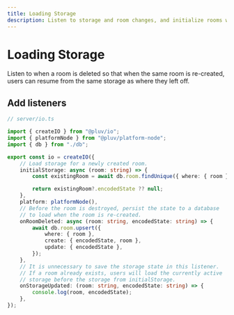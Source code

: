 ```yaml
---
title: Loading Storage
description: Listen to storage and room changes, and initialize rooms with saved storage.
---
```



# Loading Storage

Listen to when a room is deleted so that when the same room is re-created, users can resume from  the same storage as where they left off.

## Add listeners

```ts
// server/io.ts

import { createIO } from "@pluv/io";
import { platformNode } from "@pluv/platform-node";
import { db } from "./db";

export const io = createIO({
    // Load storage for a newly created room.
    initialStorage: async (room: string) => {
        const existingRoom = await db.room.findUnique({ where: { room } });

        return existingRoom?.encodedState ?? null;
    },
    platform: platformNode(),
    // Before the room is destroyed, persist the state to a database
    // to load when the room is re-created.
    onRoomDeleted: async (room: string, encodedState: string) => {
        await db.room.upsert({
            where: { room },
            create: { encodedState, room },
            update: { encodedState },
        });
    },
    // It is unnecessary to save the storage state in this listener.
    // If a room already exists, users will load the currently active
    // storage before the storage from initialStorage.
    onStorageUpdated: (room: string, encodedState: string) => {
        console.log(room, encodedState);
    },
});
```

